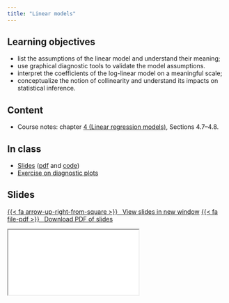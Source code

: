 ```yaml
---
title: "Linear models"
---
```


## Learning objectives

- list the assumptions of the linear model and understand their meaning;
- use graphical diagnostic tools to validate the model assumptions.
- interpret the coefficients of the log-linear model on a meaningful scale;
- conceptualize the notion of collinearity and understand its impacts on statistical inference.



## Content


- Course notes: chapter [4 (Linear regression models)](https://lbelzile.github.io/math60604a/linearmodels.html), Sections 4.7--4.8.


## In class

- [Slides](../slides/MATH60604A-slides6a.html) ([pdf](../slides/MATH60604A-slides6a.pdf) and [code](MATH60604A-slides6a.R))
- [Exercise on diagnostic plots](../exercises/graphical-diagnostics.qmd)

## Slides


<p class="text-center"><a class="btn btn-success btn-lg" target="_blank" href="../slides/MATH60604A-slides6a.html">{{< fa arrow-up-right-from-square >}} &ensp;View slides in new window</a> <a class="btn btn-success btn-lg" target="_blank" href="../slides/MATH60604A-slides6a.pdf" role="button">{{< fa file-pdf >}} &ensp;Download PDF of slides</a></p>

<div class="ratio ratio-16x9">
<iframe class="slide-deck" src="../slides/MATH60604A-slides6a.html"></iframe>
</div>

